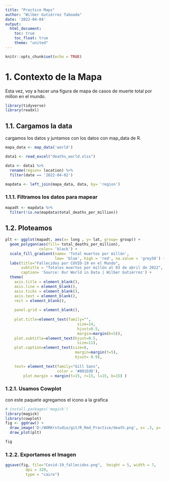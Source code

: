 ```yaml
---
title: "Practice Maps"
author: "Wilber Gutiérrez Taboada"
date: '2022-04-04'
output: 
  html_document:
    toc: true
    toc_float: true
    theme: "united"
---
```


```r
knitr::opts_chunk$set(echo = TRUE)
```
# 1. __Contexto de la Mapa__

Esta vez, voy a hacer una figura de mapa de casos de muerte total por millon en el mundo.

```r
library(tidyverse)
library(readxl)


```

## 1.1. __Cargamos la data__

cargamos los datos y juntamos con los datos con map_data de R.
```r
mapa_data <- map_data('world')

data1 <- read_excel("deaths_world.xlsx")

data <- data1 %>% 
  rename(region= location) %>% 
  filter(date == '2022-04-02')

mapdata <- left_join(mapa_data, data, by= 'region')

```

### 1.1.1. Filtramos los datos para mapear

```r
mapadt <- mapdata %>% 
  filter(!is.na(mapdata$total_deaths_per_million))
```

## 1.2. __Ploteamos__

```r
plt <- ggplot(mapadt, aes(x= long , y= lat, group= group)) +
  geom_polygon(aes(fill= total_deaths_per_million),
               color= 'black') +
  scale_fill_gradient(name= 'Total muertos por millón',
                      low= 'blue', high = 'red', na.value = 'grey50') +
  labs(title="Fallecidos por COVID-19 en el Mundo",
       subtitle = "Totales muertos por millón al 03 de abril de 2022",
       caption= 'Source: Our World in Data | Wilber Gutiérrez') +
  theme(
    axis.title = element_blank(),
    axis.line = element_blank(),
    axis.ticks = element_blank(),
    axis.text = element_blank(),
    rect = element_blank(),
    
    panel.grid = element_blank(),
    
    plot.title=element_text(family="", 
                                size=14, 
                                hjust=0.5, 
                                margin=margin(b=5)),
    plot.subtitle=element_text(hjust=0.5, 
                                size=11),
    plot.caption=element_text(size=8, 
                               margin=margin(t=5),
                               hjust= 0.9),
    
    text= element_text(family="Gill Sans", 
                       color = '#001D3D'),
        plot.margin = margin(t=15, r=15, l=15, b=15) )

```

### 1.2.1. Usamos Cowplot

con este paquete agregamos el icono a la grafica

```r
# install.packages('magick')
library(magick)
library(cowplot)
fig <- ggdraw() +
  draw_image('D:/WORKrstudio/git/R_Rmd_Practice/death.png', x= .3, y= .3, scale = .2) +
  draw_plot(plt)

fig

```

### 1.2.2. Exportamos el Imagen

```r
ggsave(fig, file="Covid-19_fallecidos.png",  height = 5, width = 7, 
         dpi = 320,  
         type = "cairo")

```









